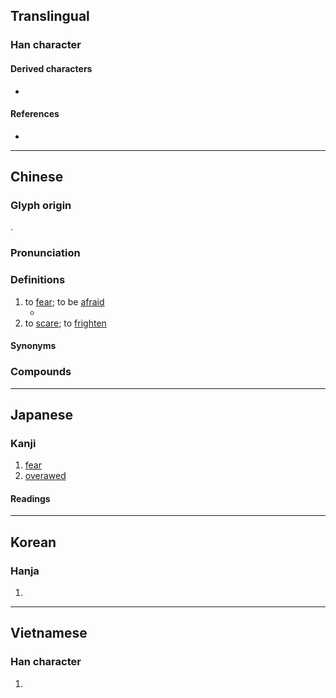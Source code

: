 {{also|惧}}
{{character info}}
==Translingual==

===Han character===
{{Han char|rn=61|rad=心|as=18|sn=21|four=96014|canj=PBUG|ids=⿰忄瞿}}

====Derived characters====
* {{l|mul|[[𭟨]]}}

====References====
* {{Han ref|kx=0408.430|dkj=11488|dj=0750.180|hdz=42371.070|uh=61FC|ud=25084|bh=C4DF|bd=50399}}

----

==Chinese==
{{zh-forms|s=惧|ss=𰑌|alt=愳,惧,𢡔}}

===Glyph origin===
{{Han etym}}
{{Han compound|心|alt1=忄|瞿|ls=psc|c1=s|c2=p}}.

===Pronunciation===
{{zh-pron
|m=jù
|c=geoi6,geoi2
|md=gê̤ṳ
|mn=xm,qz,tw:kū/zz:kī/twv:khū
|mn-t=gu6
|w=2jy
|mc=y
|oc=y
|cat=v
}}

===Definitions===
{{zh-hanzi}}

# to [[fear]]; to be [[afraid]]
#* {{zh-x|夫 大國 難測 也，懼 有 伏 焉。|It is difficult to fathom the moves of a great state, and I '''feared''' an ambush.|ref=Zuozhuan}}
# to [[scare]]; to [[frighten]]

====Synonyms====
{{zh-dial|害怕}}

===Compounds===
{{zh-der|兇懼|勇者不懼|季常之懼|怕懼|怖懼|恇懼|恐惶悚懼|恐懼|恐懼不安|恐懼症|悚懼|愁懼兼心|慄慄危懼|憂懼|懼內|懼刀避劍|懼怕|懼怯|懼然|懼罪|懼色|懼高症|戒懼|敬懼|毫無所懼|無所畏懼|猜懼|畏懼|疑懼|聳懼|臨事以懼|臨事而懼|臨危不懼|臨難不懼|荷懼|誠惶誠懼|震懼|驚懼}}

----

==Japanese==

===Kanji===
{{ja-kanji|grade=|rs=心18}}

# [[fear]]
# [[overawed]]

====Readings====
{{ja-readings
|goon=ぐ
|kanon=く
|kun=おそ-れる
}}

----

==Korean==

===Hanja===
{{ko-hanja|두려워하다|두려워할|구}}

# {{hanja form of|구|[[fear]], be [[afraid]] of, [[dread]]}}

----

==Vietnamese==

===Han character===
{{vi-readings|reading=cụ|rs=心18}}

# {{rfdef|vi|sort=心18}}